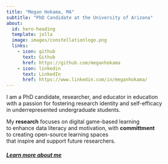 ```yaml
---
title: "Megan Hokama, MA"
subtitle: "PhD Candidate at the University of Arizona"
about: 
  id: hero-heading
  template: jolla
  image: images/constellationlogo.png
  links:
    - icon: github
      text: Github
      href: https://github.com/meganhokama
    - icon: linkedin
      text: LinkedIn
      href: https://www.linkedin.com/in/meganhokama/
---
```


I am a PhD candidate, researcher, and educator in education <br> with a passion for fostering research identity and self-efficacy <br> in underrepresented undergraduate students.

My **research** focuses on digital game-based learning <br> to enhance data literacy and motivation, with **committment** <br> to creating open-source learning spaces <br> that inspire and support future researchers.


##### [Learn more about me](/about.qmd){.test}
